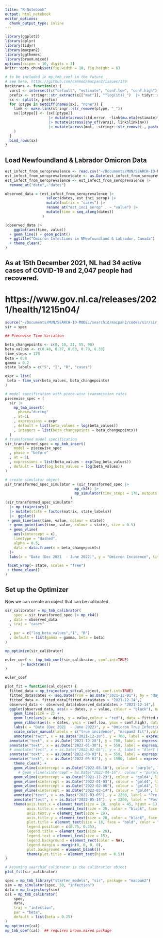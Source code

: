 ```yaml
---
title: "R Notebook"
output: html_notebook
editor_options: 
  chunk_output_type: inline
---
```


```r
library(ggplot2)
library(dplyr)
library(tidyr)
library(macpan2)
library(ggthemes)
library(broom.mixed)
options(scipen = 10, digits = 3)
knitr::opts_chunk$set(fig.width = 10, fig.height = 6)
```


```r
# to be included in mp_tmb_coef in the future
# see here, https://github.com/canmod/macpan2/issues/179
backtrans <- function(x) {
  vars1 <- intersect(c("default", "estimate", "conf.low", "conf.high"), names(x))
  prefix <- stringr::str_extract(x[["mat"]], "^log(it)?_")  |> tidyr::replace_na("none")
  sx <- split(x, prefix)
  for (ptype in setdiff(names(sx), "none")) {
    link <- make.link(stringr::str_remove(ptype, "_"))
    sx[[ptype]] <- (sx[[ptype]]
                    |> mutate(across(std.error, ~link$mu.eta(estimate)*.))
                    |> mutate(across(any_of(vars1), link$linkinv))
                    |> mutate(across(mat, ~stringr::str_remove(., paste0("^", ptype))))
    )
  }
  bind_rows(sx)
}

```

## Load Newfoundland & Labrador Omicron Data

```r
est_infect_from_seroprevalence <- read.csv("~/Documents/MUN/SEARCH-ID-MODEL/searchid/macpan2/data/omicron_estimated_serop.csv")
est_infect_from_seroprevalence$date <- as.Date(est_infect_from_seroprevalence$date, format = "%Y-%m-%d")
est_infect_from_seroprevalence <- est_infect_from_seroprevalence |>
  rename_at("date",~"dates")

observed_data = (est_infect_from_seroprevalence |> 
                   select(dates, est_inci_serop) |> 
                   mutate(matrix = "cases") |>
                   rename_at("est_inci_serop" , ~ "value") |>
                   mutate(time = seq_along(dates))
                 )

(observed_data |> 
    ggplot(aes(time, value))
  + geom_line() + geom_point()
  + ggtitle("Omicron Infections in NMewfoundland & Labrador, Canada")
  + theme_clean()
)
```

## As at 15th December 2021, NL had 34 active cases of COVID-19 and 2,047 people had recovered.
# https://www.gov.nl.ca/releases/2021/health/1215n04/


```r
source("~/Documents/MUN/SEARCH-ID-MODEL/searchid/macpan2/codes/sir/sir_tmb.R")
sir = spec

## Piecewise Time Variation

beta_changepoints <- c(0, 10, 21, 55, 90)
beta_values <- c(0.40, 0.37, 0.63, 0.70, 0.33)
time_steps = 170
beta = 0.8 
gamma = 0.2 
state_labels = c("S", "I", "R", "cases")

expr = list(
 beta ~ time_var(beta_values, beta_changepoints)
)

# model specification with piece-wise transmission rates
piecewise_spec = (
  sir |> 
    mp_tmb_insert(
      phase="during"
    , at=1L
    , expressions = expr
    , default = list(beta_values = log(beta_values))
    , integers = list(beta_changepoints = beta_changepoints))
  )
# transformed model specification
sir_transformed_spec = mp_tmb_insert(
    model = piecewise_spec
  , phase = "before"
  , at = 1L
  , expressions = list(beta_values ~ exp(log_beta_values))
  , default = list(log_beta_values = log(beta_values))
)

# create simulator object
sir_transformed_spec_simulator = (sir_transformed_spec |> 
                                mp_rk4() |> 
                                mp_simulator(time_steps = 170, outputs = c(state_labels))
                              )
(sir_transformed_spec_simulator
  |> mp_trajectory()
  |> mutate(state = factor(matrix, state_labels))
  |>  ggplot()
 + geom_line(aes(time, value, colour = state))
  + geom_point(aes(time, value, colour = state), size = 0.5)
  + geom_vline(
    aes(xintercept = x),
    linetype = "dashed",
    alpha = 0.5,
    data = data.frame(x = beta_changepoints)
  )+
  labs(x = "Date (Dec 2021  - June 2022)", y = "Omicron Incidence", title = "SEARCH-ID Model Incidence Trajectory With macpan2", color = "") +

 facet_wrap(~ state, scales = "free")
 + theme_clean()
)
```

## Set up the Optimizer

Now we can create an object that can be calibrated.

```r
sir_calibrator = mp_tmb_calibrator(
    spec = sir_transformed_spec |> mp_rk4() 
  , data = observed_data
  , traj = "cases"  
  
  , par = c("log_beta_values","I", "R")
  , default = list(gamma = gamma, beta = beta)
)

mp_optimize(sir_calibrator)

```

```r
euler_coef <- (mp_tmb_coef(sir_calibrator, conf.int=TRUE)
       |> backtrans()
)

euler_coef
```

```r
plot_fit = function(cal_object) {
  fitted_data = mp_trajectory_sd(cal_object, conf.int=TRUE)
  fitted_data$dates <- seq.Date(from = as.Date("2021-12-01"), by = "day", length.out = nrow(fitted_data))
  fitted_data <- fitted_data[fitted_data$dates > "2021-12-14",]
  observed_data <- observed_data[observed_data$dates > "2021-12-14",]
  ggplot(observed_data, aes(x = dates, y = value, colour = "black"), na.rm = TRUE) +
    geom_line(size = 2) +
    geom_line(aes(x = dates, y = value,colour = "red"), data = fitted_data,  size = 1) +
    geom_ribbon(aes(x = dates, ymin = conf.low, ymax = conf.high), data = fitted_data, alpha = 0.2) +
    labs(x = "Date (Dec 2021  - June 2022)", y = "Omicron True Infections", title = "SEARCH-ID Model Fit With macpan2", color = "") +
    scale_color_manual(labels = c("true incidence", "macpan2 fit"),values = c("black","red")) +
    annotate("text", x = as.Date("2021-12-18"), y = 700, label = expression(beta[2] == 0.20),size = 6,angle = 90, hjust = 1, color = "black")+
  annotate("text", x = as.Date("2021-12-28"), y = 700, label = expression(beta[3] == 5.21),size = 6,angle = 90, hjust = 1,color = "black")+
  annotate("text", x = as.Date("2022-01-30"), y = 550, label = expression(beta[4] == 0.62),size = 6,angle = 0, hjust = 1, color = "black")+
  # annotate("text", x = as.Date("2022-02-05"), y = 3, label = "Alert Level 3",size = 5,angle = 10, hjust = 1, color = "black")+
  annotate("text", x = as.Date("2022-03-03"), y = 550, label = expression(beta[3] == 0.70),size = 6,angle = 0, hjust = 1, color = "black")+
  annotate("text", x = as.Date("2022-05-01"), y = 1500, label = expression(beta[0] == 0.82),size = 6, hjust = 1, color = "black")+
    theme_clean() +
    geom_vline(xintercept = as.Date("2022-03-18"), colour = "purple", linetype = 6, size = 1)  +
      # geom_vline(xintercept = as.Date("2022-04-10"), colour = "purple", linetype = 6, size = 2)  +
    geom_vline(xintercept = as.Date("2021-12-23"), colour = "gold4", linetype = 2, size = 1)  +
    geom_vline(xintercept = as.Date("2022-01-03"), colour = "gold4", linetype = 2, size = 1)  +
    geom_vline(xintercept = as.Date("2022-02-06"), colour = "gold4", linetype = 2, size = 1)  +
    geom_vline(xintercept = as.Date("2022-03-14"), colour = "gold4", linetype = 1, size = 1)  +
    annotate("text", x = as.Date("2022-03-05"), y = 2200, label = "Pre-Cancellation of Public \nHealth Emergency Declaration",size=5, hjust=1, color = "darkblue")+
    annotate("text", x = as.Date("2022-05-14"), y = 2200, label = "Post Cancellation of Public \nHealth Emergency Declaration",size=5, hjust=1,color = "darkblue")+
    theme(axis.text.x = element_text(size = 20, angle = 45, hjust = 1),
          axis.title.x = element_text(size = 20, color = "black", face = "bold"),
          axis.text.y = element_text(size = 20),
          axis.title.y = element_text(size = 20, color = "black", face = "bold"),
          plot.title = element_text(size = 18, face = "bold", color = "black", hjust = 0.5),
          legend.position = c(0.75, 0.35),
          legend.title = element_text(size = 20),
          legend.text = element_text(size = 15),
          legend.background = element_rect(color = NA),
          legend.margin = margin(0, 0, 0, 0),
          plot.background = element_blank()) +
          theme(plot.title = element_text(hjust = 0.5))
}

# Assuming searchid_calibrator is the calibration object
plot_fit(sir_calibrator)

```

```r
spec = mp_tmb_library("starter_models", "sir", package = "macpan2")
sim = mp_simulator(spec, 50, "infection")
data = mp_trajectory(sim)
cal = mp_tmb_calibrator(
    spec,
    data,
    traj = "infection",
    par = "beta",
    default = list(beta = 0.25)
)
mp_optimize(cal)
mp_tmb_coef(cal)  ## requires broom.mixed package

```



